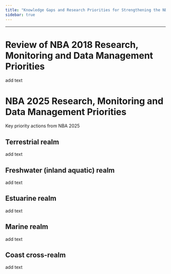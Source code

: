 ```yaml
---
title: "Knowledge Gaps and Research Priorities for Strengthening the NBA"
sidebar: true
---
```


------------------------------------------------------------------------

# Review of NBA 2018 Research, Monitoring and Data Management Priorities

add text

# NBA 2025 Research, Monitoring and Data Management Priorities

Key priority actions from NBA 2025

## Terrestrial realm

add text

## Freshwater (inland aquatic) realm

add text

## Estuarine realm

add text

## Marine realm

add text

## Coast cross-realm

add text
